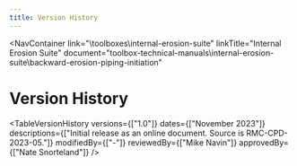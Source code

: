```yaml
---
title: Version History
---
```



<NavContainer
link="\toolboxes\internal-erosion-suite"
linkTitle="Internal Erosion Suite"
document="toolbox-technical-manuals\internal-erosion-suite\backward-erosion-piping-initiation"

> </NavContainer>

# Version History

<TableVersionHistory
versions={["1.0"]}
dates={["November 2023"]}
descriptions={["Initial release as an online document. Source is RMC-CPD-2023-05."]}
modifiedBy={["-"]}
reviewedBy={["Mike Navin"]}
approvedBy={["Nate Snorteland"]}
/>

